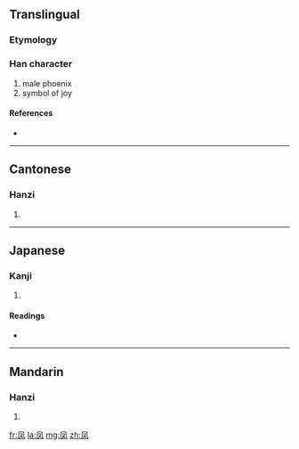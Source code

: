 {{also|鳳}}
==Translingual==

===Etymology===
{{Han simp|鳳|f=鳥|t=乂}}

===Han character===
{{Han char|rn=16|rad=几|as=02|sn=4|four=|canj=竹弓水 (HNE)}}

# male phoenix
# symbol of joy

====References====
* {{Han ref|kx=0134.031|dkj=01743|dj=0299.130|hdz=10276.070|uh=51E4|ud=20964}}

----

==Cantonese==

===Hanzi===
{{yue-hanzi|jyut=|y=fung6|tra=鳳}}

# {{defn|Cantonese}}

----

==Japanese==

===Kanji===
{{ja-kanji|grade=|rs=几02}}

# {{defn|Japanese}}

====Readings====
* {{ja-readings|on=[[ほう]] (hō)|kun=}}

----

==Mandarin==

===Hanzi===
{{cmn-hanzi|tra=鳳|pin=[[fèng]] ([[feng4]])|wg=feng<sup>4</sup>}}

# {{defn|Mandarin}}

[[fr:凤]]
[[la:凤]]
[[mg:凤]]
[[zh:凤]]